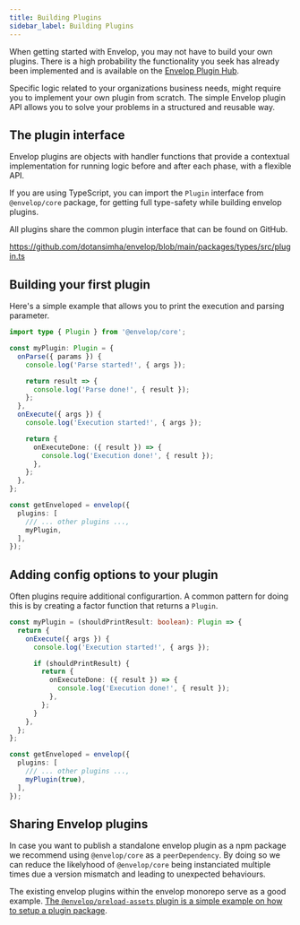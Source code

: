 ```yaml
---
title: Building Plugins
sidebar_label: Building Plugins
---
```


When getting started with Envelop, you may not have to build your own plugins. There is a high probability the functionality you seek has already been implemented and is available on the [Envelop Plugin Hub](/plugins).

Specific logic related to your organizations business needs, might require you to implement your own plugin from scratch. The simple Envelop plugin API allows you to solve your problems in a structured and reusable way.

## The plugin interface

Envelop plugins are objects with handler functions that provide a contextual implementation for running logic before and after each phase, with a flexible API.

If you are using TypeScript, you can import the `Plugin` interface from `@envelop/core` package, for getting full type-safety while building envelop plugins.

All plugins share the common plugin interface that can be found on GitHub.

https://github.com/dotansimha/envelop/blob/main/packages/types/src/plugin.ts

## Building your first plugin

Here's a simple example that allows you to print the execution and parsing parameter.

```ts
import type { Plugin } from '@envelop/core';

const myPlugin: Plugin = {
  onParse({ params }) {
    console.log('Parse started!', { args });

    return result => {
      console.log('Parse done!', { result });
    };
  },
  onExecute({ args }) {
    console.log('Execution started!', { args });

    return {
      onExecuteDone: ({ result }) => {
        console.log('Execution done!', { result });
      },
    };
  },
};

const getEnveloped = envelop({
  plugins: [
    /// ... other plugins ...,
    myPlugin,
  ],
});
```

## Adding config options to your plugin

Often plugins require additional configurartion. A common pattern for doing this is by creating a factor function that returns a `Plugin`.

```ts
const myPlugin = (shouldPrintResult: boolean): Plugin => {
  return {
    onExecute({ args }) {
      console.log('Execution started!', { args });

      if (shouldPrintResult) {
        return {
          onExecuteDone: ({ result }) => {
            console.log('Execution done!', { result });
          },
        };
      }
    },
  };
};

const getEnveloped = envelop({
  plugins: [
    /// ... other plugins ...,
    myPlugin(true),
  ],
});
```

## Sharing Envelop plugins

In case you want to publish a standalone envelop plugin as a npm package we recommend using `@envelop/core` as a `peerDependency`. By doing so we can reduce the likelyhood of `@envelop/core` being instanciated multiple times due a version mismatch and leading to unexpected behaviours.

The existing envelop plugins within the envelop monorepo serve as a good example. [The `@envelop/preload-assets` plugin is a simple example on how to setup a plugin package](https://github.com/dotansimha/envelop/tree/main/packages/plugins/preload-assets).
